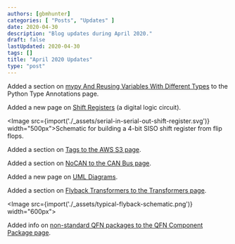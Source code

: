 ```yaml
---
authors: [gbmhunter]
categories: [ "Posts", "Updates" ]
date: 2020-04-30
description: "Blog updates during April 2020."
draft: false
lastUpdated: 2020-04-30
tags: []
title: "April 2020 Updates"
type: "post"
---
```



Added a section on [mypy And Reusing Variables With Different Types](/programming/languages/python/python-type-annotations#mypy-and-reusing-variables-with-different-types) to the Python Type Annotations page.

Added a new page on [Shift Registers](/electronics/components/shift-registers) (a digital logic circuit).

<Image src={import('./_assets/serial-in-serial-out-shift-register.svg')} width="500px">Schematic for building a 4-bit SISO shift register from flip flops.</Image>

Added a section on [Tags to the AWS S3 page](/programming/cloud/aws/s3#tags).

Added a section on [NoCAN to the CAN Bus page](/electronics/communication-protocols/can-protocol#nocan).

Added a new page on [UML Diagrams](/programming/general/uml-diagrams).

Added a section on [Flyback Transformers to the Transformers page](/electronics/components/transformers#flyback-transformers).

<Image src={import('./_assets/typical-flyback-schematic.png')} width="600px"></Image>

Added info on [non-standard QFN packages to the QFN Component Package page](/pcb-design/component-packages/qfn-component-package#completely-non-standard-qfn-packages).
